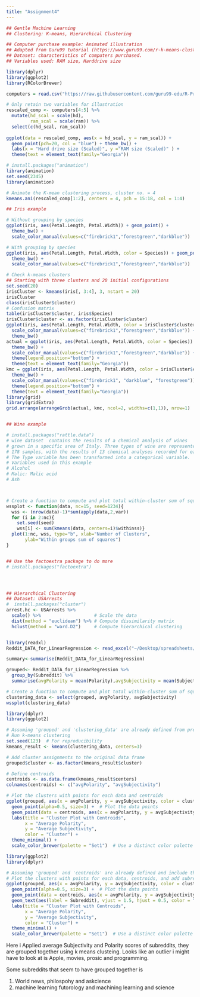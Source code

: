 ```yaml
---
title: "Assignment4"
---
```


```r

## Gentle Machine Learning
## Clustering: K-means, Hierarchical Clustering

## Computer purchase example: Animated illustration 
## Adapted from Guru99 tutorial (https://www.guru99.com/r-k-means-clustering.html)
## Dataset: characteristics of computers purchased.
## Variables used: RAM size, Harddrive size

library(dplyr)
library(ggplot2)
library(RColorBrewer)

computers = read.csv("https://raw.githubusercontent.com/guru99-edu/R-Programming/master/computers.csv") 

# Only retain two variables for illustration
rescaled_comp <- computers[4:5] %>%
  mutate(hd_scal = scale(hd),
         ram_scal = scale(ram)) %>%
  select(c(hd_scal, ram_scal))
        
ggplot(data = rescaled_comp, aes(x = hd_scal, y = ram_scal)) +
  geom_point(pch=20, col = "blue") + theme_bw() +
  labs(x = "Hard drive size (Scaled)", y ="RAM size (Scaled)" ) +
  theme(text = element_text(family="Georgia")) 

# install.packages("animation")
library(animation)
set.seed(2345)
library(animation)

# Animate the K-mean clustering process, cluster no. = 4
kmeans.ani(rescaled_comp[1:2], centers = 4, pch = 15:18, col = 1:4) 

## Iris example

# Without grouping by species
ggplot(iris, aes(Petal.Length, Petal.Width)) + geom_point() + 
  theme_bw() +
  scale_color_manual(values=c("firebrick1","forestgreen","darkblue"))

# With grouping by species
ggplot(iris, aes(Petal.Length, Petal.Width, color = Species)) + geom_point() + 
  theme_bw() +
  scale_color_manual(values=c("firebrick1","forestgreen","darkblue"))

# Check k-means clusters
## Starting with three clusters and 20 initial configurations
set.seed(20)
irisCluster <- kmeans(iris[, 3:4], 3, nstart = 20)
irisCluster
class(irisCluster$cluster)
# Confusion matrix
table(irisCluster$cluster, iris$Species)
irisCluster$cluster <- as.factor(irisCluster$cluster)
ggplot(iris, aes(Petal.Length, Petal.Width, color = irisCluster$cluster)) + geom_point() +
  scale_color_manual(values=c("firebrick1","forestgreen","darkblue")) +
  theme_bw()
actual = ggplot(iris, aes(Petal.Length, Petal.Width, color = Species)) + geom_point() + 
  theme_bw() +
  scale_color_manual(values=c("firebrick1","forestgreen","darkblue")) +
  theme(legend.position="bottom") +
  theme(text = element_text(family="Georgia")) 
kmc = ggplot(iris, aes(Petal.Length, Petal.Width, color = irisCluster$cluster)) + geom_point() +
  theme_bw() +
  scale_color_manual(values=c("firebrick1", "darkblue", "forestgreen")) +
  theme(legend.position="bottom") +
  theme(text = element_text(family="Georgia")) 
library(grid)
library(gridExtra)
grid.arrange(arrangeGrob(actual, kmc, ncol=2, widths=c(1,1)), nrow=1)


## Wine example

# install.packages("rattle.data")
# wine dataset  contains the results of a chemical analysis of wines 
# grown in a specific area of Italy. Three types of wine are represented in the 
# 178 samples, with the results of 13 chemical analyses recorded for each sample. 
# The Type variable has been transformed into a categorical variable.
# Variables used in this example
# Alcohol
# Malic: Malic acid
# Ash



# Create a function to compute and plot total within-cluster sum of square (withinss)
wssplot <- function(data, nc=15, seed=1234){
  wss <- (nrow(data)-1)*sum(apply(data,2,var))
  for (i in 2:nc){
    set.seed(seed)
    wss[i] <- sum(kmeans(data, centers=i)$withinss)}
  plot(1:nc, wss, type="b", xlab="Number of Clusters",
       ylab="Within groups sum of squares")
}


## Use the factoextra package to do more
# install.packages("factoextra")




## Hierarchical Clustering
## Dataset: USArrests
#  install.packages("cluster")
arrest.hc <- USArrests %>%
  scale() %>%                    # Scale the data
  dist(method = "euclidean") %>% # Compute dissimilarity matrix
  hclust(method = "ward.D2")     # Compute hierarchical clustering



```

```r

library(readxl)
Reddit_DATA_for_LinearRegression <- read_excel("~/Desktop/spreadsheets/Reddit_DATA_for LinearRegression.xlsx")

```

```r
summary<-summarise(Reddit_DATA_for_LinearRegression)

grouped<- Reddit_DATA_for_LinearRegression %>%
  group_by(Subreddit) %>%
  summarise(avgPolarity = mean(Polarity),avgSubjectivity = mean(Subjectivity))


```


```r
# Create a function to compute and plot total within-cluster sum of square (withinss)
clustering_data <- select(grouped, avgPolarity, avgSubjectivity)
wssplot(clustering_data)


```


```r
library(dplyr)
library(ggplot2)

# Assuming 'grouped' and 'clustering_data' are already defined from previous steps
# Run k-means clustering
set.seed(123)  # For reproducibility
kmeans_result <- kmeans(clustering_data, centers=3)

# Add cluster assignments to the original data frame
grouped$cluster <- as.factor(kmeans_result$cluster)

# Define centroids
centroids <- as.data.frame(kmeans_result$centers)
colnames(centroids) <- c("avgPolarity", "avgSubjectivity")

# Plot the clusters with points for each data and centroids
ggplot(grouped, aes(x = avgPolarity, y = avgSubjectivity, color = cluster)) +
  geom_point(alpha=0.5, size=3) +  # Plot the data points
  geom_point(data = centroids, aes(x = avgPolarity, y = avgSubjectivity), color = "black", size = 10, shape = 8) +  # Plot centroids
  labs(title = "Cluster Plot with Centroids",
       x = "Average Polarity",
       y = "Average Subjectivity",
       color = "Cluster") +
  theme_minimal() +
  scale_color_brewer(palette = "Set1")  # Use a distinct color palette


```
```r
library(ggplot2)
library(dplyr)

# Assuming 'grouped' and 'centroids' are already defined and include the required columns
# Plot the clusters with points for each data, centroids, and add subreddit labels
ggplot(grouped, aes(x = avgPolarity, y = avgSubjectivity, color = cluster)) +
  geom_point(alpha=0.5, size=3) +  # Plot the data points
  geom_point(data = centroids, aes(x = avgPolarity, y = avgSubjectivity), color = "black", size = 10, shape = 8) +  # Plot centroids
  geom_text(aes(label = Subreddit), vjust = 1.5, hjust = 0.5, color = "black", size = 3) +  # Add subreddit labels
  labs(title = "Cluster Plot with Centroids",
       x = "Average Polarity",
       y = "Average Subjectivity",
       color = "Cluster") +
  theme_minimal() +
  scale_color_brewer(palette = "Set1")  # Use a distinct color palette

```
Here i Applied average Subjectivity and Polarity scores of subreddits, they are grouped together using k means clusteing. Looks like an outlier i might have to look at is Apple, movies, prosic and programming. 

Some subreddits that seem to have grouped together is 

1. World news, philospohy and askcience
2. machine learning futorology and machining learning  and science
